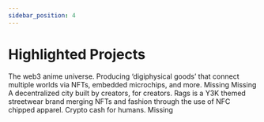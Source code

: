 ```yaml
---
sidebar_position: 4
---
```



# Highlighted Projects

<Grid>
  <GridBlock title="Azuki" href="https://www.azuki.com/">
    The web3 anime universe.
  </GridBlock>
  <GridBlock title="Metafactory" href="https://www.metafactory.ai/poo">
    Producing ‘digiphysical goods’ that connect multiple worlds via NFTs,
    embedded microchips, and more.
  </GridBlock>
  <GridBlock title="Poolsuite" href="https://poolsuite.net/">
    Missing
  </GridBlock>
  <GridBlock title="OCR" href="">
    Missing
  </GridBlock>
  <GridBlock title="CabinDAO" href="https://www.cabin.city/">
    A decentralized city built by creators, for creators.
  </GridBlock>
  <GridBlock title="Rags" href="https://rags.cool/">
    Rags is a Y3K themed streetwear brand merging NFTs and fashion through the
    use of NFC chipped apparel.
  </GridBlock>
  <GridBlock title="KONG Cash" href="https://kong.cash/">
    Crypto cash for humans.
  </GridBlock>
  <GridBlock title="KONG Land" href="https://kong.land">
    Missing
  </GridBlock>
</Grid>
